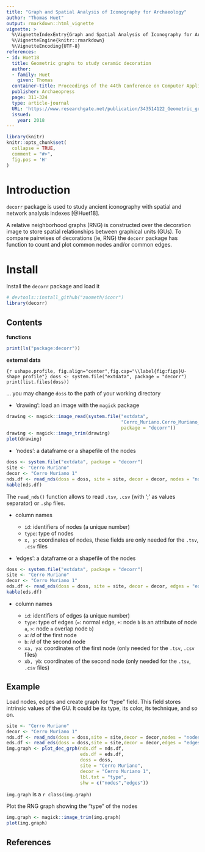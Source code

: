 ```yaml
---
title: "Graph and Spatial Analysis of Iconography for Archaeology"
author: "Thomas Huet"
output: rmarkdown::html_vignette
vignette: >
  %\VignetteIndexEntry{Graph and Spatial Analysis of Iconography for Archaeology}
  %\VignetteEngine{knitr::rmarkdown}
  %\VignetteEncoding{UTF-8}
references:
- id: Huet18
  title: Geometric graphs to study ceramic decoration
  author:
  - family: Huet
    given: Thomas
  container-title: Proceedings of the 44th Conference on Computer Applications and Quantitative Methods in Archaeology, CAA 2016
  publisher: Archaeopress
  page: 311-324
  type: article-journal
  URL: 'https://www.researchgate.net/publication/343514122_Geometric_graphs_to_study_ceramic_decoration'
  issued:
    year: 2018
---
```


```r
library(knitr)
knitr::opts_chunk$set(
  collapse = TRUE,
  comment = "#>",
  fig.pos = 'H'
)
```

# Introduction

`decorr` package is used to study ancient iconography with spatial and network analysis indexes [@Huet18].

A relative neighborhood graphs (RNG) is constructed over the decoration image to store spatial relationships between graphical units (GUs). To compare pairwises of decorations (ie, RNG) the `decorr` package has function to count and plot common nodes and/or common edges.

# Install

Install the `decorr` package and load it

```r
# devtools::install_github("zoometh/iconr")
library(decorr)
```

## Contents

**functions**

```r
print(ls("package:decorr"))
```

**external data**

```{r ushape.profile, fig.align="center",fig.cap="\\label{fig:figs}U-shape profile"}
doss <- system.file("extdata", package = "decorr")
print(list.files(doss))
```

... you may change `doss` to the path of your working directory

* 'drawing': load an image with the `magick` package

```r
drawing <- magick::image_read(system.file("extdata",
                                          "Cerro_Muriano.Cerro_Muriano_1.jpg",
                                          package = "decorr"))
drawing <- magick::image_trim(drawing)
plot(drawing)
```

* 'nodes': a dataframe or a shapefile of the nodes

```r
doss <- system.file("extdata", package = "decorr")
site <- "Cerro Muriano"
decor <- "Cerro Muriano 1"
nds.df <- read_nds(doss = doss, site = site, decor = decor, nodes = "nodes", dev = ".tsv") 
kable(nds.df)
```

The `read_nds()` function allows to read `.tsv`, `.csv` (with ';' as values separator) or `.shp` files.

  + column names  
  
    - `id`: identifiers of nodes (a unique number) 
    - `type`: type of nodes    
    - `x, y`: coordinates of nodes, these fields are only needed for the `.tsv`, `.csv` files    

* 'edges': a dataframe or a shapefile of the nodes  

```r
doss <- system.file("extdata", package = "decorr")
site <- "Cerro Muriano"
decor <- "Cerro Muriano 1"
eds.df <- read_eds(doss = doss, site = site, decor = decor, edges = "edges", dev = ".csv")
kable(eds.df)
```
  
  + column names 
  
    - `id`: identifiers of edges (a unique number) 
    - `type`: type of edges (`=`: normal edge, `+`: node `b` is an attribute of node `a`, `>`: node `a` overlap node `b`)  
    - `a`: *id* of the first node  
    - `b`: *id* of the second node  
    - `xa, ya`: coordinates of the first node  (only needed for the `.tsv`, `.csv` files)  
    - `xb, yb`: coordinates of the second node (only needed for the `.tsv`, `.csv` files)  
    

## Example

Load nodes, edges and create graph for "type" field. This field stores intrinsic values of the GU. It could be its type, its color, its technique, and so on.

```r
site <- "Cerro Muriano"
decor <- "Cerro Muriano 1"
nds.df <- read_nds(doss = doss,site = site,decor = decor,nodes = "nodes",dev = ".shp")
eds.df <- read_eds(doss = doss,site = site,decor = decor,edges = "edges",dev = ".shp")
img.graph <- plot_dec_grph(nds.df = nds.df,
                           eds.df = eds.df,
                           doss = doss,
                           site = "Cerro Muriano",
                           decor = "Cerro Muriano 1",
                           lbl.txt = "type",
                           shw = c("nodes","edges"))
```

`img.graph` is a `r class(img.graph)`  

Plot the RNG graph showing the "type" of the nodes

```r
img.graph <- magick::image_trim(img.graph)
plot(img.graph)
```

## References

